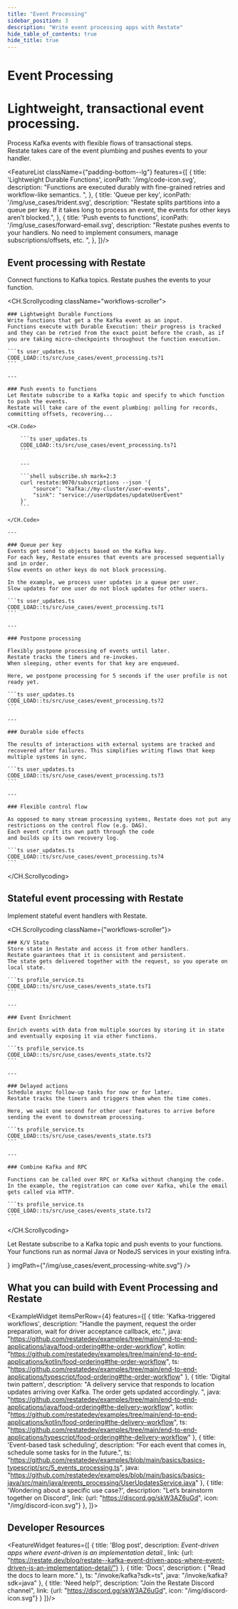 ```yaml
---
title: "Event Processing"
sidebar_position: 3
description: "Write event processing apps with Restate"
hide_table_of_contents: true
hide_title: true
---
```



<h1 className={"padding-top--lg text--left"}>Event Processing</h1>
<h1 className={"use-case-subtitle text--left"}>Lightweight, transactional event processing.</h1>
<p className={"use-case-description padding-bottom--lg text--left"}>Process Kafka events with flexible flows of transactional steps.<br/>
    Restate takes care of the event plumbing and pushes events to your handler.</p>


<FeatureList className={"padding-bottom--lg"} features={[
    {
        title: 'Lightweight Durable Functions',
        iconPath: '/img/code-icon.svg',
        description: "Functions are executed durably with fine-grained retries and workflow-like semantics. ",
    },
    {
        title: 'Queue per key',
        iconPath: '/img/use_cases/trident.svg',
        description: "Restate splits partitions into a queue per key. If it takes long to process an event, the events for other keys aren’t blocked.",
    },
    {
        title: 'Push events to functions',
        iconPath: '/img/use_cases/forward-email.svg',
        description: "Restate pushes events to your handlers. No need to implement consumers, manage subscriptions/offsets, etc. ",
    },
]}/>

<p className={"padding-bottom--lg"}></p>

## Event processing with Restate

Connect functions to Kafka topics.
Restate pushes the events to your function.

<CH.Scrollycoding className="workflows-scroller">

    ### Lightweight Durable Functions
    Write functions that get a the Kafka event as an input.
    Functions execute with Durable Execution: their progress is tracked and they can be retried from the exact point before the crash, as if you are taking micro-checkpoints throughout the function execution.

    ```ts user_updates.ts
    CODE_LOAD::ts/src/use_cases/event_processing.ts?1
    ```

    ---

    ### Push events to functions
    Let Restate subscribe to a Kafka topic and specify to which function to push the events.
    Restate will take care of the event plumbing: polling for records, committing offsets, recovering...

    <CH.Code>

        ```ts user_updates.ts
        CODE_LOAD::ts/src/use_cases/event_processing.ts?1
        ```

        ---

        ```shell subscribe.sh mark=2:3
        curl restate:9070/subscriptions --json '{
            "source": "kafka://my-cluster/user-events",
            "sink": "service://userUpdates/updateUserEvent"
        }'
        ```

    </CH.Code>

    ---

    ### Queue per key
    Events get send to objects based on the Kafka key.
    For each key, Restate ensures that events are processed sequentially and in order.
    Slow events on other keys do not block processing.

    In the example, we process user updates in a queue per user.
    Slow updates for one user do not block updates for other users.

    ```ts user_updates.ts
    CODE_LOAD::ts/src/use_cases/event_processing.ts?1
    ```

    ---

    ### Postpone processing

    Flexibly postpone processing of events until later.
    Restate tracks the timers and re-invokes.
    When sleeping, other events for that key are enqueued.

    Here, we postpone processing for 5 seconds if the user profile is not ready yet.

    ```ts user_updates.ts
    CODE_LOAD::ts/src/use_cases/event_processing.ts?2
    ```

    ---

    ### Durable side effects

    The results of interactions with external systems are tracked and recovered after failures. This simplifies writing flows that keep multiple systems in sync.

    ```ts user_updates.ts
    CODE_LOAD::ts/src/use_cases/event_processing.ts?3
    ```

    ---

    ### Flexible control flow

    As opposed to many stream processing systems, Restate does not put any restrictions on the control flow (e.g. DAG).
    Each event craft its own path through the code
    and builds up its own recovery log.

    ```ts user_updates.ts
    CODE_LOAD::ts/src/use_cases/event_processing.ts?4
    ```

</CH.Scrollycoding>

<SpotlightCard>
    <TwoColumnText features={[
        {
            title: 'LOW-LATENCY',
            description: "Restate’s event-driven foundation built in Rust lets you process events at high speed. Restate keeps a queue per key and pushes events to your functions to process them in parallel as fast as possible.",
        },
        {
            title: 'DURABLE EXECUTION',
            description: "Restate manages the complexities of reading from Kafka to make sure each event gets processed exactly once. Restate handles retries and recovery of your event handlers to the exact point before the crash.",
        },
    ]}/>
</SpotlightCard>

## Stateful event processing with Restate

Implement stateful event handlers with Restate.

<CH.Scrollycoding className={"workflows-scroller"}>

    ### K/V State
    Store state in Restate and access it from other handlers.
    Restate guarantees that it is consistent and persistent.
    The state gets delivered together with the request, so you operate on local state.

    ```ts profile_service.ts
    CODE_LOAD::ts/src/use_cases/events_state.ts?1
    ```

    ---

    ### Event Enrichment

    Enrich events with data from multiple sources by storing it in state and eventually exposing it via other functions.

    ```ts profile_service.ts
    CODE_LOAD::ts/src/use_cases/events_state.ts?2
    ```

    ---

    ### Delayed actions
    Schedule async follow-up tasks for now or for later.
    Restate tracks the timers and triggers them when the time comes.

    Here, we wait one second for other user features to arrive before sending the event to downstream processing.

    ```ts profile_service.ts
    CODE_LOAD::ts/src/use_cases/events_state.ts?3
    ```

    ---

    ### Combine Kafka and RPC

    Functions can be called over RPC or Kafka without changing the code.
    In the example, the registration can come over Kafka, while the email gets called via HTTP.

    ```ts profile_service.ts
    CODE_LOAD::ts/src/use_cases/events_state.ts?2
    ```

</CH.Scrollycoding>

<SpotlightCard>
    <FeatureSpotlight
        title={"Event handlers as regular, lightweight functions"}
        description={<p>Let Restate subscribe to a Kafka topic and push events to your functions. <br/>
            Your functions run as normal Java or NodeJS services in your existing infra.
        </p>}
        imgPath={"/img/use_cases/event_processing-white.svg"}
    />
</SpotlightCard>

## What you can build with Event Processing and Restate

<ExampleWidget itemsPerRow={4} features={[
    {
        title: 'Kafka-triggered workflows',
        description: "Handle the payment, request the order preparation, wait for driver acceptance callback, etc.",
        java: "https://github.com/restatedev/examples/tree/main/end-to-end-applications/java/food-ordering#the-order-workflow",
        kotlin: "https://github.com/restatedev/examples/tree/main/end-to-end-applications/kotlin/food-ordering#the-order-workflow",
        ts: "https://github.com/restatedev/examples/tree/main/end-to-end-applications/typescript/food-ordering#the-order-workflow"
    },
    {
        title: 'Digital twin pattern',
        description: "A delivery service that responds to location updates arriving over Kafka. The order gets updated accordingly. ",
        java: "https://github.com/restatedev/examples/tree/main/end-to-end-applications/java/food-ordering#the-delivery-workflow",
        kotlin: "https://github.com/restatedev/examples/tree/main/end-to-end-applications/kotlin/food-ordering#the-delivery-workflow",
        ts: "https://github.com/restatedev/examples/tree/main/end-to-end-applications/typescript/food-ordering#the-delivery-workflow"
    },
    {
        title: 'Event-based task scheduling',
        description: "For each event that comes in, schedule some tasks for in the future.",
        ts: "https://github.com/restatedev/examples/blob/main/basics/basics-typescript/src/5_events_processing.ts",
        java: "https://github.com/restatedev/examples/blob/main/basics/basics-java/src/main/java/events_processing/UserUpdatesService.java"
    },
    {
        title: 'Wondering about a specific use case?',
        description: "Let’s brainstorm together on Discord",
        link: {url: "https://discord.gg/skW3AZ6uGd", icon: "/img/discord-icon.svg"}
    },
]}>
</ExampleWidget>

## Developer Resources

<FeatureWidget features={[
    {
        title: 'Blog post',
        description: <i>Event-driven apps where event-driven is an implementation detail.</i>,
        link: {url: "https://restate.dev/blog/restate--kafka-event-driven-apps-where-event-driven-is-an-implementation-detail/"}
    },
    {
        title: 'Docs',
        description: (
            "Read the docs to learn more."
        ),
        ts: "/invoke/kafka?sdk=ts",
        java: "/invoke/kafka?sdk=java"
    },
    {
        title: 'Need help?',
        description: "Join the Restate Discord channel",
        link: {url: "https://discord.gg/skW3AZ6uGd", icon: "/img/discord-icon.svg"}
    }
]}/>
